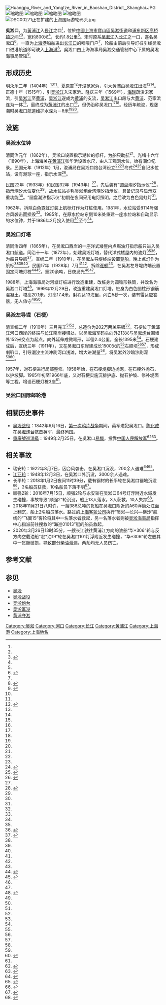 {{distinguish|吴淞江}}
[[File:Huangpu_River_and_Yangtze_River_in_Baoshan_District,_Shanghai.JPG|thumb]]
[[File:Woosungkow.jpg|缩略图]]
[[File:Woosung_Tidal_Indicator.jpg|缩略图]]
[[File:Woosungkow_Lighthouse.jpg|缩略图]]
[[File:Woosung_Left_Jetty.jpg|缩略图]]
[[File:DSC00271正在扩建的上海国际游轮码头.jpg|thumb]]

'''吳淞口'''，为[[黃浦江|黃浦江]]入[[長江|長江]]之口<ref name="吴淞区志吴淞口"></ref>，位於[[中华人民共和国|中國]][[上海市|上海市]][[宝山区_(上海市)|寶山區]][[吴淞街道|吴淞街道]]和[[浦东新区|浦东新区]][[高桥镇_(上海市)|高桥镇]]之间<ref name="吴淞区志吴淞口"></ref><ref name="上海地名志河流">{{Cite web |url=http://shtong.gov.cn/newsite/node2/node2245/node70862/node70867/node70901/node70905/userobject1ai73632.html |title=《上海地名志》>>第一篇 自然地理实体地名>>第一章 海、河、湖>>第二节 河流 |accessdate=2019-04-15 |archive-date=2019-04-15 |archive-url=https://web.archive.org/web/20190415142417/http://shtong.gov.cn/newsite/node2/node2245/node70862/node70867/node70901/node70905/userobject1ai73632.html |dead-url=no }}</ref>，宽约800米<ref name="吴淞区志吴淞口"></ref>，长约1.8公里<ref name="上海地名志河流"></ref>。宋时原系[[吴淞江|吴淞江]]入[[长江|长江]]之一口，遂名吴淞口<ref name="吴淞区志吴淞口">{{Cite web |url=http://shtong.gov.cn/newsite/node2/node4/node2249/node2685/node2690/node2692/node60995/userobject1ai50187.html |title=《吴淞区志》>>第一篇 地理建置>>一、地理>>吴淞口 |accessdate=2019-04-15 |archive-date=2020-05-22 |archive-url=https://web.archive.org/web/20200522151740/http://shtong.gov.cn/newsite/node2/node4/node2249/node2685/node2690/node2692/node60995/userobject1ai50187.html |dead-url=no }}</ref>。一直为[[上海港|上海港]]船舶进出[[长江口|长江口]]的咽喉门户<ref name="上海地名志河流"></ref>，轮船由前后引导灯桩引经吴淞口进港航道即可驶入[[上海港|上海港]]<ref name="上海港志航道">{{Cite web |url=http://shtong.gov.cn/newsite/node2/node2245/node4526/node57704/node57724/node57730/userobject1ai44837.html |title=《上海港志》>>第一篇 港口设施设备>>第一章 港区>>第四节 航道 |accessdate=2019-04-15 |archive-date=2020-05-22 |archive-url=https://web.archive.org/web/20200522151740/http://shtong.gov.cn/newsite/node2/node2245/node4526/node57704/node57724/node57730/userobject1ai44837.html |dead-url=no }}</ref>。吳淞口由上海海事局吴淞交通管制中心下属的吴淞海事局管辖<ref>{{Cite web |url=http://www.shwsmsa.cn/nr.aspx?id=1 |title=中华人民共和国吴淞海事局官网>关于我们>上海吴淞海事局简介 |accessdate=2015-02-03 |archive-date=2015-02-03 |archive-url=https://web.archive.org/web/20150203094703/http://www.shwsmsa.cn/nr.aspx?id=1 |dead-url=yes }}</ref>。

==形成历史==
明永乐二年（1404年）<ref name="吴淞区志吴淞口"></ref><ref name="宝山县志过境大江"></ref>，[[夏原吉|夏原吉]]<ref name="宝山县志过境大江">{{Cite web |url=http://www.shtong.gov.cn/newsite/node2/node4/node2250/node2673/node13619/node14070/node61228/userobject1ai3930.html |title=《宝山县志》>>卷六 水利志>>第二章 河道>>第一节 过境大江 |accessdate=2019-04-15 |archive-date=2020-05-22 |archive-url=https://web.archive.org/web/20200522151740/http://www.shtong.gov.cn/newsite/node2/node4/node2250/node2673/node13619/node14070/node61228/userobject1ai3930.html |dead-url=no }}</ref>开浚范家浜，引大[[黄浦江|黄浦]]由[[吴淞江|吴淞江]]出海<ref name="吴淞区志吴淞口"></ref><ref name="宝山县志过境大江"></ref>。正德十年（1515年），引[[吴淞江|吴淞江]]入宋家浜。隆庆三年（1569年），[[海瑞|海瑞]]疏浚宋家浜，引[[吴淞江|吴淞江]]至[[黄浦江|黄浦]]，[[吴淞江|吴淞江]]遂成为[[黄浦江|黄浦]]的支流，[[吴淞江|吴淞江]]出口段与大[[黄浦江|黄浦]]、范家浜连为一体<ref name="宝山县志过境大江"></ref>，最终成为[[黄浦江|黄浦江]]的出口<ref name="吴淞区志吴淞口"></ref>，但仍沿称吴淞口<ref name="吴淞区志吴淞口"></ref><ref name="宝山县志过境大江"></ref>。经历年疏浚，现涨潮时吴淞口航道维护水深为－8米<ref name="吴淞区志吴淞口"></ref><ref name="上海地名志河流"></ref>，

==设施==
===吴淞水位钟===
清同治元年（1862年），吴淞口设置指示潮位的标杆，为船只助航<ref name="吴淞区志吴淞口"></ref>。光绪十六年（1890年），上海海关在[[黄浦江|黄浦江]]张华浜设置水尺，由人工观测水位，始有潮位纪录。民国元年（1912年）1月，浚浦局在吴淞口炮台湾设立<ref name="吴淞区志潮汐"></ref><ref name="上海港志大事记"></ref>岛式<ref name="上海水利志水文测验">{{Cite web |url=http://www.shtong.gov.cn/newsite/node2/node2245/node68538/node68552/node68596/node68697/userobject1ai66347.html |title=《上海水利志》>>第八编 技术基础工作>>第一章 水文>>第一节 水文测验 |accessdate=2019-04-15 |archive-date=2015-01-06 |archive-url=https://web.archive.org/web/20150106081811/http://www.shtong.gov.cn/newsite/node2/node2245/node68538/node68552/node68596/node68697/userobject1ai66347.html |dead-url=no }}</ref><ref name="上海水利志大事记">{{Cite web |url=http://shtong.gov.cn/newsite/node2/node2245/node68538/node68544/index.html |title=《上海水利志》>>大事记 |accessdate=2019-04-15 |archive-date=2018-03-03 |archive-url=https://web.archive.org/web/20180303070611/http://www.shtong.gov.cn/Newsite/node2/node2245/node68538/node68544/index.html |dead-url=no }}</ref>自记水位站，设有潮球一座，指示水深<ref name="吴淞区志潮汐">{{Cite web |url=http://shtong.gov.cn/newsite/node2/node4/node2249/node2685/node2690/node2692/node60995/userobject1ai50191.html |title=《吴淞区志》>>第一篇 地理建置>>一、地理>>潮汐 |accessdate=2019-04-15 |archive-date=2020-05-22 |archive-url=https://web.archive.org/web/20200522151737/http://shtong.gov.cn/newsite/node2/node4/node2249/node2685/node2690/node2692/node60995/userobject1ai50191.html |dead-url=no }}</ref>。

民国22年（1933年）和民国32年（1943年）<ref name="吴淞区志潮汐"></ref>，先后装有“圆盘潮汐指示仪”<ref name="穿越历史烟云回眸百年水文">{{Cite web |url=http://www.zgjtb.com/content/2012-10/26/content_43673.htm |title=中国交通新闻网>>水运>>穿越历史烟云 回眸百年水文 |accessdate=2015-02-03 |archive-date=2015-02-03 |archive-url=https://web.archive.org/web/20150203105208/http://www.zgjtb.com/content/2012-10/26/content_43673.htm |dead-url=yes }}</ref>，指示潮汐水位变化<ref name="吴淞区志潮汐"></ref>，故水位站亦称吴淞炮台湾潮汐指示仪，具备记录与显示双重功能<ref name="穿越历史烟云回眸百年水文"></ref>。“圆盘潮汐指示仪”初期在夜间采用电灯照明，之后改为白色霓虹灯<ref name="穿越历史烟云回眸百年水文"></ref>。

1962年，拆除白色霓虹灯装上航标灯作为灯桩使用。1981年，水位站受8114号强台风袭击而损毁<ref name="穿越历史烟云回眸百年水文"></ref>。1985年，在原水位站东侧10米处重建一座水位站和自动显示的水位钟，并于1986年2月投入使用<ref name="吴淞区志潮汐"></ref>至今<ref name="穿越历史烟云回眸百年水文"></ref>。

===吴淞口灯塔===
清同治四年（1865年），在吴淞口西岸的一座洋式矮屋内点燃油灯指示船只进入吴淞口航道。同治十一年（1872年），始建吴淞灯塔，替代洋式矮屋内的油灯<ref name="吴淞区志吴淞口"></ref><ref name="上海港志大事记">{{Cite web |url=http://shtong.gov.cn/newsite/node2/node2245/node4526/node57703/index.html |title=《上海港志》>>大事记 |accessdate=2019-04-15 |archive-date=2019-02-27 |archive-url=https://web.archive.org/web/20190227054855/http://www.shtong.gov.cn/Newsite/node2/node2245/node4526/node57703/index.html |dead-url=no }}</ref>，为船只导航<ref name="吴淞区志大事记">{{Cite web |url=http://shtong.gov.cn/newsite/node2/node4/node2249/node2685/node2689/index.html |title=《吴淞区志》>>大事记 |accessdate=2019-04-15 |archive-date=2020-07-27 |archive-url=https://web.archive.org/web/20200727123652/http://www.shtong.gov.cn/newsite/node2/node4/node2249/node2685/node2689/index.html |dead-url=no }}</ref>。宣统二年（1910年），在吴淞左导堤终端设置[[躉船|趸船]]，晚上点灯作为航标<ref name="航标助航网"></ref><ref name="吴淞区志石梗"></ref><ref name="百姓文苑吴淞灯塔"></ref>。民国17年（1928年）7月<ref name="吴淞区志石梗"></ref><ref name="百姓文苑吴淞灯塔"></ref>，拆除[[躉船|趸船]]<ref name="百姓文苑吴淞灯塔"></ref>，在吴淞左导堤终端设置固定河塘灯桩<ref name="航标助航网">{{Cite web |url=http://www.aton.gov.cn/ShowInner.aspx?ID=46082&a |title=航标助航网·航标文化·长江口的明灯上海港的门户 |accessdate=2015-02-03 |archive-date=2015-02-03 |archive-url=https://web.archive.org/web/20150203095243/http://www.aton.gov.cn/ShowInner.aspx?ID=46082&a |dead-url=yes }}</ref><ref name="吴淞区志石梗">{{Cite web |url=http://shtong.gov.cn/newsite/node2/node4/node2249/node2685/node2690/node2692/node60995/userobject1ai50188.html |title=《吴淞区志>>第一篇 地理建置>>一、地理>>石梗（吴淞左导堤） |accessdate=2019-04-15 |archive-date=2016-03-26 |archive-url=https://web.archive.org/web/20160326142308/http://www.shtong.gov.cn/Newsite/node2/node4/node2249/node2685/node2690/node2692/node60995/userobject1ai50188.html |dead-url=no }}</ref>，重20余吨，日夜发光<ref name="吴淞区志石梗"></ref><ref name="百姓文苑吴淞灯塔"></ref>。

1988年，上海海事局对河塘灯桩进行改造重建，改桩身为圆锥形铁筒，并改名为吴淞口灯塔<ref name="百姓文苑吴淞灯塔">{{Cite web |url=http://bsq.sh.gov.cn/bxwy/200803/t20080328_69574.html |title=上海市宝山区人民政府官网>>百姓文苑>>长江口的明灯：吴淞灯塔 |accessdate=2015-02-03 |archive-date=2015-02-03 |archive-url=https://web.archive.org/web/20150203094610/http://bsq.sh.gov.cn/bxwy/200803/t20080328_69574.html |dead-url=yes }}</ref>。1999年12月29日，改造重建吴淞口灯塔。桩身为白色圆柱形钢筋混凝土，塔高20.1米，灯高17.4米，射程达13海里，闪白5秒一次，装有雷达应答器，无人值守<ref name="航标助航网"></ref><ref name="百姓文苑吴淞灯塔"></ref>。

===吴淞左导堤（石梗）===
清宣统二年（1910年）三月完工<ref name="吴淞区志石梗"></ref><ref name="百姓文苑吴淞灯塔"></ref>，总造价为202万两[[关平两|关平银]]<ref name="吴淞区志石梗"></ref>。石梗位于[[黄浦江|黄浦江]]河口西岸的终端与[[长江|长江]]南岸接壤处，以吴淞海军码头向外213米与[[吴淞炮台|吴淞炮台]]围墙外152米交点为起点，向外延伸成微弯形，半径2.4公里，全长1395米<ref name="吴淞区志石梗"></ref>。石梗建成后，宣统三年（1911年），又在吴淞口东岸建成长1500米的<ref name="上海港志大事记"></ref>右顺坝<ref name="上海地名志河流"></ref><ref name="晨曦初露铺就通途"></ref>，形成喇叭口，引导[[潮汐|潮汐]]主流冲刷河口浅滩，增大进潮量<ref name="吴淞区志石梗"></ref>，将吴淞外沙暗沙刷深<ref name="吴淞区志石梗"></ref><ref name="晨曦初露铺就通途">{{Cite web |url=http://www.cjhy.gov.cn/hangyundongtai/zhuanxianggongzuo/2010/2010_01_wenhua/wenhua5/201002/t20100202_146202.html |title=交通运输部长江航务管理局政府网>航运动态>专项工作>2010>长江航运文化系列>长江航运百年探索>晨曦初露：百年探索进入近代鼎盛期（铺就通途） |accessdate=2015-02-03 |archive-date=2015-02-03 |archive-url=https://web.archive.org/web/20150203114210/http://www.cjhy.gov.cn/hangyundongtai/zhuanxianggongzuo/2010/2010_01_wenhua/wenhua5/201002/t20100202_146202.html |dead-url=yes }}</ref>。

1957年，对石梗进行局部整修。1958年始，在石梗堤脚边抛泥，在石梗外抛石，以护坡脚。1965年初至1966年底，又对石梗实施沉排护底、抛石护坡、修补堤面等工程，增设石梗灯桩3座<ref name="百姓文苑吴淞灯塔"></ref>。

===吴淞口国际邮轮港===
{{main|吳淞口國際郵輪港}}

==相關历史事件==
* [[吴淞战役|吴淞战役]]：1842年6月16日，[[第一次鸦片战争|第一次鸦片战争]]期间，英军进犯吴淞口。[[陈化成|陈化成]]在[[吴淞炮台|吴淞炮台]]抗击英军，最终殉国。
* [[重慶號巡洋艦|重慶號巡洋艦]]：1949年2月25日，在吳淞口[[重庆號事件|易幟]]，投靠[[中国人民解放军|中国人民解放军]]<ref>{{Cite web |url=http://news.xinhuanet.com/mil/2005-02/25/content_2617315.htm |title=新华网>>军事频道>>中外军史>>历史上的今天：重庆”号巡洋舰举行起义 |accessdate=2011-12-02 |archive-date=2014-02-24 |archive-url=https://web.archive.org/web/20140224202245/http://news.xinhuanet.com/mil/2005-02/25/content_2617315.htm |dead-url=no }}</ref><ref>{{Cite web |url=http://news.xinhuanet.com/photo/2006-02/24/content_4222746.htm |title=新华网>>图片>>史海钩沉>>历史上的2月25日 上海吴淞口起义爆发 |accessdate=2007-12-10 |archive-date=2006-12-23 |archive-url=https://web.archive.org/web/20061223123146/http://news.xinhuanet.com/photo/2006-02/24/content_4222746.htm |dead-url=no }}</ref>。

==相关事故==
* 瑞安轮：1922年8月7日，因台风袭击，在吴淞口沉没，200余人遇难<ref name="上海气象志大事记">{{Cite web |url=http://shtong.gov.cn/newsite/node2/node2245/node65523/node65527/index.html |title=《上海气象志》>>大事记 |accessdate=2019-04-15 |archive-date=2020-08-23 |archive-url=https://web.archive.org/web/20200823235328/http://shtong.gov.cn/newsite/node2/node2245/node65523/node65527/index.html |dead-url=no }}</ref><ref name="上海救捞志大事记">{{Cite web |url=http://www.shtong.gov.cn/newsite/node2/node2245/node70962/node70966/index.html |title=《上海救捞志》>>大事记 |accessdate=2019-04-15 |archive-date=2019-11-28 |archive-url=https://web.archive.org/web/20191128004433/http://www.shtong.gov.cn/newsite/node2/node2245/node70962/node70966/index.html |dead-url=no }}</ref>。
* [[江亚轮|江亚轮]]：1948年12月3日，在吴淞口外沉没，3000余人遇难。
* 长平轮：2018年1月2日夜间11时39分，载有钢材的长平轮在吴淞口锚地沉没<ref>{{Cite web |url=http://www.thepaper.cn/newsDetail_forward_1932732 |title=澎湃新闻网·上海吴淞口沉船曾发生碰撞：3人已获救，将派潜水员下水探摸 |accessdate=2018-01-03 |archive-date=2018-01-03 |archive-url=https://web.archive.org/web/20180103054031/http://www.thepaper.cn/newsDetail_forward_1932732 |dead-url=no }}</ref>，3名船员获救，10名船员下落不明<ref>{{Cite web |url=http://www.thepaper.cn/newsDetail_forward_1933092 |title=澎湃新闻网·搜救长平轮：尾部右舷有4平方米大洞，海面只露出孤零零桅杆 |accessdate=2018-01-03 |archive-date=2018-01-03 |archive-url=https://web.archive.org/web/20180103072841/http://www.thepaper.cn/newsDetail_forward_1933092 |dead-url=no }}</ref>。
*顺强2轮：2018年7月15日，顺强2轮与永安轮在吴淞口64号灯浮附近水域发生碰撞，事故导致“顺强2”轮沉没，船上13人落水，3人获救，10人失踪<ref>{{Cite web |url=http://sh.eastday.com/m/20180715/u1a14077644_K36320.html |title=东方网·吴淞口水域两船碰撞致一船沉没 现场搜救船只已近40艘 |accessdate=2018-07-16 |archive-date=2018-07-16 |archive-url=https://web.archive.org/web/20180716111705/http://sh.eastday.com/m/20180715/u1a14077644_K36320.html |dead-url=no }}</ref>。
*2018年11月21日八时许，一艘386总吨的货船在吴淞口附近的A60浮筒处江面上翻沉，船上2名船员落水。路过的[[上海客轮公司|上海客轮公司]]执行“吴淞—长兴—横沙”航线的“飞翼15”客轮将其中一名落水者救起，另一名落水者则被[[吴淞海事局|吴淞海事局]]指挥中心指派前往搜救的“海巡01013”艇的船员救起。
*2020年3月26日13时35分，一艘长江驶往黄浦江方向的油船“华*306”轮与反方向空载油船“宏*油19”轮在吴淞口101灯浮附近发生碰撞，“华*306”轮左舷其中一货舱破损，导致部分柴油泄漏，两船均无人员伤亡。

== 参考文献 ==
{{Reflist|2}}

== 参见 ==
{{Portal box|上海|地理}}
* [[吴淞|吴淞]]
* [[吴淞战役|吴淞战役]]
* [[吴淞炮台|吴淞炮台]]
* [[吴淞军港|吴淞军港]]
* [[黄浦夺淞|黄浦夺淞]]

[[Category:吴淞|Category:吴淞]]
[[Category:河口|Category:河口]]
[[Category:长江|Category:长江]]
[[Category:黄浦江|Category:黄浦江]]
[[Category:上海港|Category:上海港]]
[[Category:上海地名|Category:上海地名]]